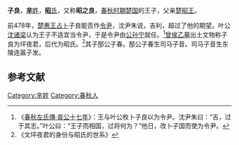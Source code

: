 {{模板:Infobox 先秦人物
|名称= 子良
|姓=[[芈姓|芈]]
|氏=
|名=
|字=
|别名=
|别字=
|谥号=文
|时代=春秋
|国家=[[楚国|楚]] 
|身份=楚国王子、坪夜君
|出生=
|逝世=
|父=[[楚昭王|楚昭王]]
}}
'''子良'''，[[芈姓|'''芈'''姓]]，[[昭氏|'''昭'''氏]]，又称'''昭之良'''，[[春秋时期|春秋时期]][[楚国|楚国]]的王子，父亲[[楚昭王|楚昭王]]。

前478年，[[楚惠王|楚惠王]][[占卜|占卜]]子良能否作[[令尹|令尹]]，沈尹朱说，吉利，超过了他的期望。叶公[[沈诸梁|沈诸梁]]认为王子不适宜当令尹，于是令尹由[[公孙宁|公孙宁]]就任。<ref>《[[s:春秋左氏傳/哀公|春秋左氏傳·哀公十七年]]》：王与叶公枚卜子良以为令尹。沈尹朱曰：“吉，过于其志。”叶公曰：“王子而相国，过将何为？”他日，改卜子国而使为令尹。</ref>[[曾侯乙墓|曾侯乙墓]]出土文物称子良为坪夜君，后代为昭氏。<ref>《文坪夜君的身份与昭氏的世系》</ref>其子郚公子春。郚公子春生司马子音。司马子音生东陵连嚣子发。

==参考文献==
{{Reflist}}
[[Category:芈姓|Category:芈姓]]
[[Category:春秋人|Category:春秋人]]
